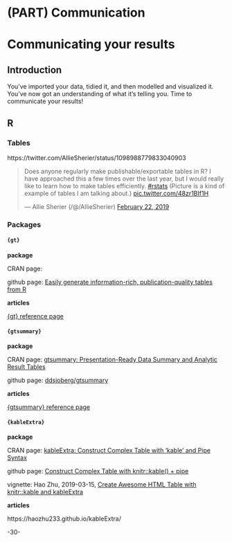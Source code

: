 # (PART) Communication {-} 


# Communicating your results {#communicating}




## Introduction

You've imported your data, tidied it, and then modelled and visualized it. You've now got an understanding of what it's telling you. Time to communicate your results!




## R



### Tables

https://twitter.com/AllieSherier/status/1098988779833040903

<blockquote class="twitter-tweet" data-lang="en"><p lang="en" dir="ltr">Does anyone regularly make publishable/exportable tables in R? I have approached this a few times over the last year, but I would really like to learn how to make tables efficiently. <a href="https://twitter.com/hashtag/rstats?src=hash&amp;ref_src=twsrc%5Etfw">#rstats</a> (Picture is a kind of example of tables I am talking about.) <a href="https://t.co/48zr1BIf1H">pic.twitter.com/48zr1BIf1H</a></p>&mdash; Allie Sherier (/@/AllieSherier) <a href="https://twitter.com/AllieSherier/status/1098988779833040903?ref_src=twsrc%5Etfw">February 22, 2019</a></blockquote>
<script async src="https://platform.twitter.com/widgets.js" charset="utf-8"></script>


### Packages

#### `{gt}`



**package**

CRAN page: []()

github page: [Easily generate information-rich, publication-quality tables from R](https://github.com/rstudio/gt)


**articles**

[{gt} reference page](https://gt.rstudio.com/)




#### `{gtsummary}`

**package**

CRAN page: [gtsummary: Presentation-Ready Data Summary and Analytic Result Tables](https://cloud.r-project.org/web/packages/gtsummary/index.html)

github page: [ddsjoberg/gtsummary](https://github.com/ddsjoberg/gtsummary)


**articles**

[{gtsummary} reference page](http://www.danieldsjoberg.com/gtsummary/)



#### `{kableExtra}`

**package**

CRAN page: [kableExtra: Construct Complex Table with 'kable' and Pipe Syntax](https://cran.r-project.org/package=kableExtra)

github page: [Construct Complex Table with knitr::kable() + pipe](https://github.com/haozhu233/kableExtra)

vignette: Hao Zhu, 2019-03-15, [Create Awesome HTML Table with knitr::kable and kableExtra](https://cran.r-project.org/web/packages/kableExtra/vignettes/awesome_table_in_html.html)


**articles**

https://haozhu233.github.io/kableExtra/




-30-